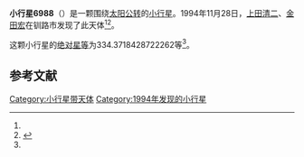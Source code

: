 {{Infobox planet
| bgcolour = #FFFFC0
| name = 6988
| symbol = 
| image = 
| caption = 
| discovery = yes
| discovery_ref = 
| discoverer = [[上田清二|上田清二]]、[[金田宏|金田宏]]
| discovery_site = [[钏路市|钏路市]] 
| discovered = 1994年11月28日
| designations = yes
| mp_name = 
| named_after = 
| alt_names = 1994 WE3/ 1978 UK4 / 1988 JN1 / 1989 PT1
| mp_category = [[主带小行星|主带小行星]]
| orbit_ref = <ref name="a">[http://ssd.jpl.nasa.gov/sbdb.cgi?sstr=6988 6988] {{Wayback|url=http://ssd.jpl.nasa.gov/sbdb.cgi?sstr=6988 |date=20200820195432 }}，小行星數據庫瀏覽器（JPL Small-Body Database Browser）－[[美国国家航空航天局|美国国家航空航天局]]喷气推进实验室</ref>
| epoch = 2456400.5 (2013年4月18日更新)
| aphelion = {{convert|2.558152791595003|AU|km|3|abbr=on|lk=out}}
| perihelion = {{convert|2.392139256397706|AU|km|3|abbr=on}}
| semimajor = {{convert|2.475146023996354|AU|km|3|abbr=on}}
| eccentricity = 0.033536109
| period = 1422.327691 [[日|日]]<br />3.89[[儒略年|儒略年]]
| avg_speed = 
| inclination = 3.203351072861663
| asc_node = 220.1445500731812
| mean_anomaly = 
| arg_peri = 334.3718428722262
| satellites = 
| physical_characteristics = yes
| dimensions = 
| mass = 
| density = 
| surface_grav = 
| escape_velocity = 
| sidereal_day = 
| axial_tilt = 
| pole_ecliptic_lat = 
| pole_ecliptic_lon = 
| albedo = 
| temperatures= 
| temp_name1 = 
| mean_temp_1 = 
| max_temp_1 = 
| temp_name2 = 
| max_temp_2 = 
| spectral_type = 
| abs_magnitude = 334.3718428722262
}}

'''小行星6988'''（{{lang-en|6988}}）是一颗围绕[[太阳|太阳]][[公转|公转]]的[[小行星|小行星]]。1994年11月28日，[[上田清二|上田清二]]、[[金田宏|金田宏]]在钏路市发现了此天体<ref name="a" /><ref>{{cite news|title=小行星列表|url=http://cfa-www.harvard.edu/iau/lists/NumberedMPs.txt|accessdate=2013-07-08|newspaper=哈佛大学|archive-date=2008-05-17|archive-url=https://web.archive.org/web/20080517010638/http://cfa-www.harvard.edu/iau/lists/NumberedMPs.txt|dead-url=no}}</ref>。

这颗小行星的[[绝对星等|绝对星等]]为334.3718428722262等<ref name="a" />。

==参考文献==
{{reflist}}
{{Minor Planet Number|[[小行星6987|小行星6987]]|[[小行星6989|小行星6989]]}}

{{小天体}}

[[Category:小行星带天体|Category:小行星带天体]]
[[Category:1994年发现的小行星|Category:1994年发现的小行星]]

{{asteroid-stub}}